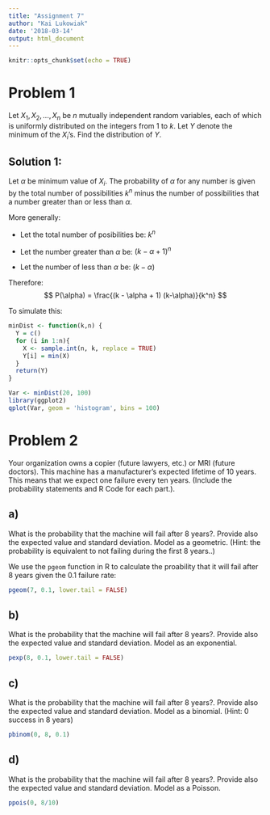 ```yaml
---
title: "Assignment 7"
author: "Kai Lukowiak"
date: '2018-03-14'
output: html_document
---
```


```r
knitr::opts_chunk$set(echo = TRUE)
```

# Problem 1
Let $X_1, X_2,...,X_n$ be $n$ mutually independent random variables, each of which is uniformly distributed on the integers from $1$ to $k$. Let $Y$ denote the minimum of the $X_i$'s. Find the distribution of $Y$. 

## Solution 1:
Let $\alpha$ be minimum value of $X_i$. The probability of $\alpha$ for any number is given by the total number of possibilities $k^n$ minus the number of possibilities that a number greater than or less than $\alpha$.

More generally: 

* Let the total number of posibilities be: $k^n$

* Let the number greater than $\alpha$ be: $(k - \alpha + 1)^n$

* Let the number of less than $\alpha$ be: $(k - \alpha)$

Therefore:
$$
P(\alpha) = \frac{(k - \alpha + 1) (k-\alpha)}{k^n}
$$

To simulate this:

```r
minDist <- function(k,n) {
  Y = c()
  for (i in 1:n){
    X <- sample.int(n, k, replace = TRUE)
    Y[i] = min(X)
  }
  return(Y)
}

Var <- minDist(20, 100)
library(ggplot2)
qplot(Var, geom = 'histogram', bins = 100)
```




# Problem 2
Your organization owns a copier (future lawyers, etc.) or MRI (future doctors). This machine has a manufacturer’s expected lifetime of 10 years. This means that we expect one failure every ten years. (Include the probability statements and R Code for each part.).

## a)
What is the probability that the machine will fail after 8 years?. Provide also the expected value and standard deviation. Model as a geometric. (Hint: the probability is equivalent to not failing during the first 8 years..)

We use the `pgeom` function in R to calculate the proability that it will fail after 8 years given the 0.1 failure rate:

```r
pgeom(7, 0.1, lower.tail = FALSE)
```

## b)
What is the probability that the machine will fail after 8 years?. Provide also the expected value and standard deviation. Model as an exponential.

```r
pexp(8, 0.1, lower.tail = FALSE)
```


## c)
What is the probability that the machine will fail after 8 years?. Provide also the expected value and standard deviation. Model as a binomial. (Hint: 0 success in 8 years)

```r
pbinom(0, 8, 0.1)
```

## d)
What is the probability that the machine will fail after 8 years?. Provide also the expected value and standard deviation. Model as a Poisson.

```r
ppois(0, 8/10)
```

